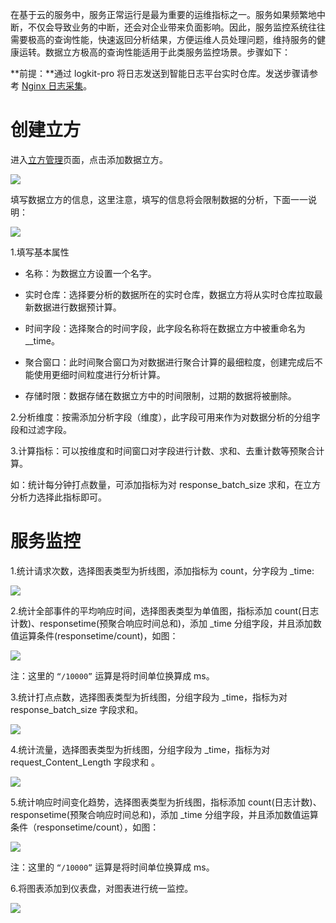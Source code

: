 在基于云的服务中，服务正常运行是最为重要的运维指标之一。服务如果频繁地中断，不仅会导致业务的中断，还会对企业带来负面影响。因此，服务监控系统往往需要极高的查询性能，快速返回分析结果，方便运维人员处理问题，维持服务的健康运转。数据立方极高的查询性能适用于此类服务监控场景。步骤如下：

**前提：**通过 logkit-pro 将日志发送到智能日志平台实时仓库。发送步骤请参考 [Nginx 日志采集](/insight/manual/4679/nginx-log-collection)。
# **创建立方**
进入[立方管理](https://portal.qiniu.com/insight/cube/list)页面，点击添加数据立方。

![](https://pandora-kibana.qiniu.com/datacube/add_cube.png)

填写数据立方的信息，这里注意，填写的信息将会限制数据的分析，下面一一说明：

![](https://pandora-kibana.qiniu.com/datacube/auditlog.png)

1.填写基本属性
 
* 名称：为数据立方设置一个名字。

* 实时仓库：选择要分析的数据所在的实时仓库，数据立方将从实时仓库拉取最新数据进行数据预计算。

* 时间字段：选择聚合的时间字段，此字段名称将在数据立方中被重命名为 __time。

* 聚合窗口：此时间聚合窗口为对数据进行聚合计算的最细粒度，创建完成后不能使用更细时间粒度进行分析计算。

* 存储时限：数据存储在数据立方中的时间限制，过期的数据将被删除。

2.分析维度：按需添加分析字段（维度），此字段可用来作为对数据分析的分组字段和过滤字段。

3.计算指标：可以按维度和时间窗口对字段进行计数、求和、去重计数等预聚合计算。

如：统计每分钟打点数量，可添加指标为对 response_batch_size 求和，在立方分析力选择此指标即可。

# **服务监控**

1.统计请求次数，选择图表类型为折线图，添加指标为 count，分字段为 _time:

![](https://pandora-kibana.qiniu.com/datacube/count_datacube.png)

2.统计全部事件的平均响应时间，选择图表类型为单值图，指标添加 count(日志计数)、responsetime(预聚合响应时间总和)，添加 _time 分组字段，并且添加数值运算条件(responsetime/count)，如图：

![](https://pandora-kibana.qiniu.com/datacube/cal.png)

注：这里的 `“/10000”` 运算是将时间单位换算成 ms。

3.统计打点点数，选择图表类型为折线图，分组字段为 _time，指标为对 response_batch_size 字段求和。

![](https://pandora-kibana.qiniu.com/datacube/batch_size.png)

4.统计流量，选择图表类型为折线图，分组字段为 _time，指标为对 request_Content_Length 字段求和 。

![](https://pandora-kibana.qiniu.com/datacube/content_length.png)

5.统计响应时间变化趋势，选择图表类型为折线图，指标添加 count(日志计数)、responsetime(预聚合响应时间总和)，添加 _time 分组字段，并且添加数值运算条件（responsetime/count），如图：

![](https://pandora-kibana.qiniu.com/datacube/responsetime_.png)

注：这里的 `“/10000”` 运算是将时间单位换算成 ms。

6.将图表添加到仪表盘，对图表进行统一监控。

![](https://pandora-kibana.qiniu.com/datacube/dashboard.png)

